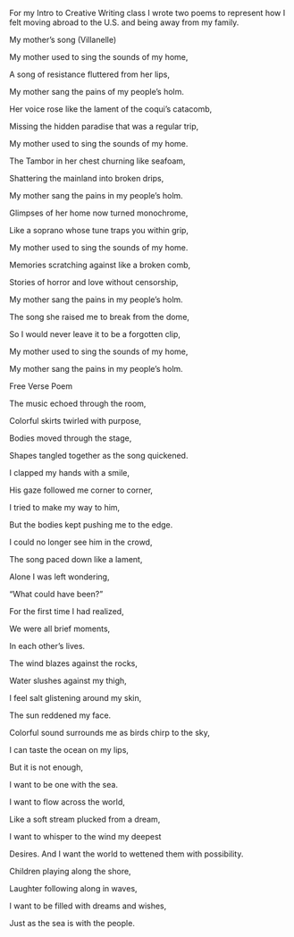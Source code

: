 For my Intro to Creative Writing class I wrote two poems to represent how I felt moving abroad to the U.S. and being away from my family.

My mother's song (Villanelle)

My mother used to sing the sounds of my home,

A song of resistance fluttered from her lips,

My mother sang the pains of my people's holm.

Her voice rose like the lament of the coqui's catacomb,

Missing the hidden paradise that was a regular trip,

My mother used to sing the sounds of my home.

The Tambor in her chest churning like seafoam,

Shattering the mainland into broken drips,

My mother sang the pains in my people's holm.

Glimpses of her home now turned monochrome,

Like a soprano whose tune traps you within grip,

My mother used to sing the sounds of my home.

Memories scratching against like a broken comb,

Stories of horror and love without censorship,

My mother sang the pains in my people's holm.

The song she raised me to break from the dome,

So I would never leave it to be a forgotten clip,

My mother used to sing the sounds of my home,

My mother sang the pains in my people's holm.

Free Verse Poem

The music echoed through the room,

Colorful skirts twirled with purpose,

Bodies moved through the stage,

Shapes tangled together as the song quickened.

I clapped my hands with a smile,

His gaze followed me corner to corner,

I tried to make my way to him,

But the bodies kept pushing me to the edge.

I could no longer see him in the crowd,

The song paced down like a lament,

Alone I was left wondering,

"What could have been?"

For the first time I had realized,

We were all brief moments,

In each other's lives. 

The wind blazes against the rocks,

Water slushes against my thigh,

I feel salt glistening around my skin,

The sun reddened my face.

Colorful sound surrounds me as birds chirp to the sky,

I can taste the ocean on my lips,

But it is not enough,

I want to be one with the sea.

I want to flow across the world,

Like a soft stream plucked from a dream,

I want to whisper to the wind my deepest

Desires. And I want the world to wettened them with possibility.

Children playing along the shore,

Laughter following along in waves,

I want to be filled with dreams and wishes,

Just as the sea is with the people.
